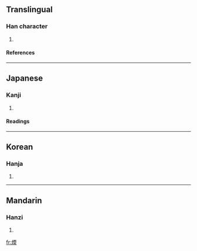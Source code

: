 ==Translingual==
===Han character===
{{Han char|rn=86|rad=火|as=09|sn=13|four=|canj=火一月大 (FMBK)}}
# {{defn|Han|sort=火09}}
====References====
{{Han ref|kx=0677.010|dkj=19197|dj=1087.230|hdz=32216.060|uh=7157|ud=29015}}

----
==Japanese==
===Kanji===
{{ja-kanji|grade=|rs=火09}}
# {{defn|Japanese}} 
====Readings====
{{ja-readings|on=[[だん]] (dan), [[なん]] (nan)|kun=[[あたたか]] (atataka), [[あたためる]] (atatameru)}}

----
==Korean==
===Hanja===
{{ko-hanja|hangeul=난|eumhun=|rv=nan|mr=nan|y=nan}}
# {{defn|Korean}}

----
==Mandarin==
===Hanzi===
{{cmn-hanzi|pin=[[méi]] ([[mei2]]), [[nuǎn]] ([[nuan3]])|wg=mei<sup>2</sup>, nuan<sup>3</sup>}}
# {{defn|Mandarin}}

[[fr:煗]]